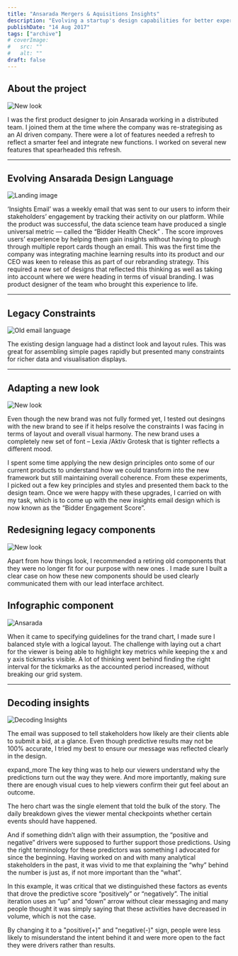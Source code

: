 ```yaml
---
title: "Ansarada Mergers & Aquisitions Insights"
description: "Evolving a startup's design capabilities for better experimentation and growth"
publishDate: "14 Aug 2017"
tags: ["archive"]
# coverImage:
#   src: ""
#   alt: ""
draft: false
---
```


## About the project

![New look](./ansarada-newLook.png)

I was the first product designer to join Ansarada working in a distributed team. I joined them at the time where the company was re-strategising as an AI driven company. There were a lot of features needed a refresh to reflect a smarter feel and integrate new functions. I worked on several new features that spearheaded this refresh.

---

## Evolving Ansarada Design Language

![Landing image](./ansarada-tabular.png)

‘Insights Email’ was a weekly email that was sent to our users to inform their stakeholders’ engagement by tracking their activity on our platform. While the product was successful, the data science team have produced a single universal metric — called the “Bidder Health Check” . The score improves users’ experience by helping them gain insights without having to plough through multiple report cards though an email. This was the first time the company was integrating machine learning results into its product and our CEO was keen to release this as part of our rebranding strategy. This required a new set of designs that reflected this thinking as well as taking into account where we were heading in terms of visual branding. I was product designer of the team who brought this experience to life.

---

## Legacy Constraints

![Old email language](./ansarada-constraints.png)

The existing design language had a distinct look and layout rules. This was great for assembling simple pages rapidly but presented many constraints for richer data and visualisation displays.

---

## Adapting a new look

![New look](./ansarada-newLook.png)

Even though the new brand was not fully formed yet, I tested out desingns with the new brand to see if it helps resolve the constraints I was facing in terms of layout and overall visual harmony. The new brand uses a completely new set of font – Lexia /Aktiv Grotesk that is tighter reflects a different mood.

I spent some time applying the new design principles onto some of our current products to understand how we could transform into the new framework but still maintaining overall coherence. From these experiments, I picked out a few key principles and styles and presented them back to the design team. Once we were happy with these upgrades, I carried on with my task, which is to come up with the new insights email design which is now known as the “Bidder Engagement Score”.

## Redesigning legacy components

![New look](./ansarada-redesign.png)

Apart from how things look, I recommended a retiring old components that they were no longer fit for our purpose with new ones . I made sure I built a clear case on how these new components should be used clearly communicated them with our lead interface architect.

## Infographic component

![Ansarada](./ansarada-chart.gif)

When it came to specifying guidelines for the trand chart, I made sure I balanced style with a logical layout. The challenge with laying out a chart for the viewer is being able to highlight key metrics while keeping the x and y axis tickmarks visible. A lot of thinking went behind finding the right interval for the tickmarks as the accounted period increased, without breaking our grid system.

---

## Decoding insights

![Decoding Insights](./ansarada-redesign2.png)

The email was supposed to tell stakeholders how likely are their clients able to submit a bid, at a glance. Even though predictive results may not be 100% accurate, I tried my best to ensure our message was reflected clearly in the design.

expand_more
The key thing was to help our viewers understand why the predictions turn out the way they were. And more importantly, making sure there are enough visual cues to help viewers confirm their gut feel about an outcome.

The hero chart was the single element that told the bulk of the story. The daily breakdown gives the viewer mental checkpoints whether certain events should have happened.

And if something didn’t align with their assumption, the “positive and negative” drivers were supposed to further support those predictions. Using the right terminology for these predictors was something I advocated for since the beginning. Having worked on and with many analytical stakeholders in the past, it was vivid to me that explaining the “why” behind the number is just as, if not more important than the “what”.

In this example, it was critical that we distinguished these factors as events that drove the predictive score “positively” or “negatively”. The initial iteration uses an “up” and “down” arrow without clear messaging and many people thought it was simply saying that these activities have decreased in volume, which is not the case.

By changing it to a "positive(+)" and "negative(-)" sign, people were less likely to misunderstand the intent behind it and were more open to the fact they were drivers rather than results.
